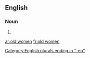 ==English==

===Noun===
{{head|en|noun plural form|head=[[old]] [[women]]}}

# {{plural of|old woman|lang=en}}

[[Category:English plurals ending in "-en"]]

[[ar:old women]]
[[fr:old women]]